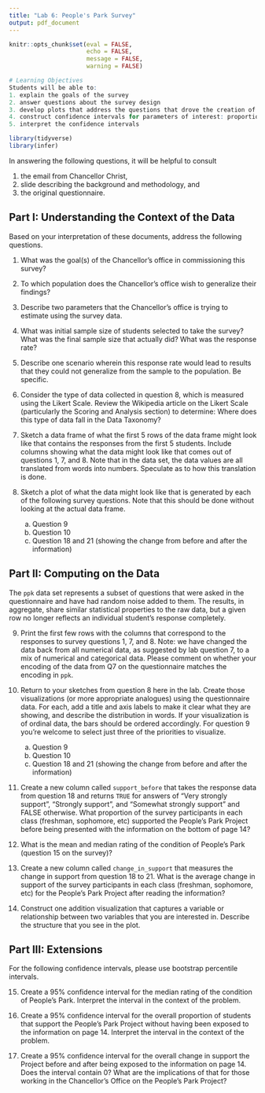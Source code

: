 ```yaml
---
title: "Lab 6: People's Park Survey"
output: pdf_document
---
```


```r
knitr::opts_chunk$set(eval = FALSE, 
                      echo = FALSE,
                      message = FALSE,
                      warning = FALSE)
```

```r
# Learning Objectives
Students will be able to:
1. explain the goals of the survey
2. answer questions about the survey design
3. develop plots that address the questions that drove the creation of the survey
4. construct confidence intervals for parameters of interest: proportions, difference in proportions, and means
5. interpret the confidence intervals
```

```r
library(tidyverse)
library(infer)
```

In answering the following questions, it will be helpful to consult

1. the email from Chancellor Christ,
2. slide describing the background and methodology, and
3. the original questionnaire.

## Part I: Understanding the Context of the Data

Based on your interpretation of these documents, address the following questions.

1. What was the goal(s) of the Chancellor's office in commissioning this survey?

2. To which population does the Chancellor's office wish to generalize their findings?

3. Describe two parameters that the Chancellor's office is trying to estimate using the survey data.

4. What was initial sample size of students selected to take the survey? What was the final sample size that actually did? What was the response rate?

5. Describe one scenario wherein this response rate would lead to results that they could not generalize from the sample to the population. Be specific.

6. Consider the type of data collected in question 8, which is measured using the Likert Scale. Review the Wikipedia article on the Likert Scale (particularly the Scoring and Analysis section) to determine: Where does this type of data fall in the Data Taxonomy? 

7. Sketch a data frame of what the first 5 rows of the data frame might look like that contains the responses from the first 5 students. Include columns showing what the data might look like that comes out of questions 1, 7, and 8. Note that in the data set, the data values are all translated from words into numbers. Speculate as to how this translation is done.

8. Sketch a plot of what the data might look like that is generated by each of the following survey questions. Note that this should be done without looking at the actual data frame.
    a. Question 9
    b. Question 10
    c. Question 18 and 21 (showing the change from before and after the information)
    

## Part II: Computing on the Data

The `ppk` data set represents a subset of questions that were asked in the questionnaire and have had random noise added to them. The results, in aggregate, share similar statistical properties to the raw data, but a given row no longer reflects an individual student's response completely.

9. Print the first few rows with the columns that correspond to the responses to survey questions 1, 7, and 8. Note: we have changed the data back from all numerical data, as suggested by lab question 7, to a mix of numerical and categorical data. Please comment on whether your encoding of the data from Q7 on the questionnaire matches the encoding in `ppk`.

10. Return to your sketches from question 8 here in the lab. Create those visualizations (or more appropriate analogues) using the questionnaire data. For each, add a title and axis labels to make it clear what they are showing, and describe the distribution in words. If your visualization is of ordinal data, the bars should be ordered accordingly. For question 9 you're welcome to select just three of the priorities to visualize.

    a. Question 9
    b. Question 10
    c. Question 18 and 21 (showing the change from before and after the information)

11. Create a new column called `support_before` that takes the response data from question 18 and returns `TRUE` for answers of "Very strongly support", "Strongly support", and "Somewhat strongly support" and FALSE otherwise. What proportion of the survey participants in each class (freshman, sophomore, etc) supported the People's Park Project before being presented with the information on the bottom of page 14?

12. What is the mean and median rating of the condition of People's Park (question 15 on the survey)?

13. Create a new column called `change_in_support` that measures the change in support from question 18 to 21. What is the average change in support of the survey participants in each class (freshman, sophomore, etc) for the People's Park Project after reading the information?

14. Construct one addition visualization that captures a variable or relationship between two variables that you are interested in. Describe the structure that you see in the plot.

## Part III: Extensions

For the following confidence intervals, please use bootstrap percentile intervals.

15. Create a 95% confidence interval for the median rating of the condition of People's Park. Interpret the interval in the context of the problem.

16. Create a 95% confidence interval for the overall proportion of students that support the People's Park Project without having been exposed to the information on page 14. Interpret the interval in the context of the problem.

17. Create a 95% confidence interval for the overall change in support the Project before and after being exposed to the information on page 14. Does the interval contain 0? What are the implications of that for those working in the Chancellor's Office on the People's Park Project?


